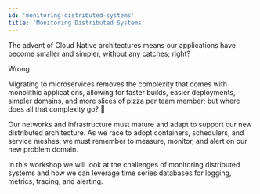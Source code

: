 ```yaml
---
id: 'monitoring-distributed-systems'
title: 'Monitoring Distributed Systems'
---
```


The advent of Cloud Native architectures means our applications have become smaller and simpler, without any catches; right?

Wrong.

Migrating to microservices removes the complexity that comes with monolithic applications, allowing for faster builds, easier deployments, simpler domains, and more slices of pizza per team member; but where does all that complexity go? 🧐

Our networks and infrastructure must mature and adapt to support our new distributed architecture. As we race to adopt containers, schedulers, and service meshes; we must remember to measure, monitor, and alert on our new problem domain.

In this workshop we will look at the challenges of monitoring distributed systems and how we can leverage time series databases for logging, metrics, tracing, and alerting.
